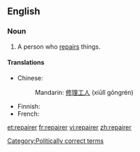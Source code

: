 ==English==

===Noun===
{{en-noun}}

# A person who [[repair|repairs]] things.

====Translations====
{{trans-top|person who repairs}}
* Chinese:
*: Mandarin: [[修理]][[工人]] (xiūlǐ gōngrén)
{{trans-mid}}
* Finnish: {{t+|fi|korjaaja}}
* French: {{t+|fr|réparateur|m}}
{{trans-bottom}}

[[Category:Politically correct terms]]

[[et:repairer]]
[[fr:repairer]]
[[vi:repairer]]
[[zh:repairer]]